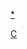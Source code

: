 {{Navbox
|name=CLAMP
|title=[[CLAMP]]
|listclass=hlist

|group1 =漫画作品
| list1 =
* {{link-ja|CLUSTER|CLUSTER}}
* {{link-ja|破军战星记|破軍星戦記}}
* [[聖傳 (漫畫)|聖伝-RG VEDA-]]
* [[怪盜千面人]]
* {{link-ja|COMBINATION|COMBINATION}}
* [[东京巴比伦]]
* {{link-ja|學園特警杜克萊恩|学園特警デュカリオン}}
* [[白姬抄]]
* [[CLAMP學園偵探團]]
* [[X_(漫畫)|X]]
* [[新·春香傳]]
* [[REX 恐龍物語]]
* {{link-ja|美幸夢遊仙境|不思議の国の美幸ちゃん}}
* [[魔法騎士]]
* {{link-ja|The One I Love|わたしのすきなひと}}
* {{link-ja|左手 (漫画)|左手 (漫画)|左手}}
* {{link-ja|水都の四兄弟 創竜伝・外伝|水都の四兄弟 創竜伝・外伝}}
* [[Wish (漫画)|Wish]]
* [[ANGELIC LAYER 天使領域]]
* {{link-ja|合法禁药 (漫画)|合法ドラッグ (漫画)}}
* [[百變小櫻]]
* [[CLOVER (漫畫)|CLOVER]]
* {{link-ja|喜歡。所以喜歡|すき。だからすき}}
* [[Chobits]]
* {{link-ja|かきょうのちきゅうせいふくにっき|かきょうのちきゅうせいふくにっき}}
* [[TSUBASA翼]]
* [[×××HOLiC]]
* [[奇蹟少女KOBATO.]]
* [[GATE 7～7號閘門～]]

|group2 =繪本
| list2 =
* {{lang|ja|もこなおうじょのえほん 〜おはなばたけのぎゃくしゅう〜}}
* {{lang|ja|{{link-ja|ソエルとラーグ_モコナ%3Dモドキの冒険|ソエルとラーグ_モコナ%3Dモドキの冒険|d=ソエルとラーグ モコナ=モドキの冒険}}}}

|group3 =其他作品
| list3 =
* {{lang|ja|{{link-ja|私立堀鐔学園|私立堀鐔学園}}}}
* {{link-ja|CLAMP in CARDLAND|CLAMP in CARDLAND}}
* {{link-ja|CLAMP IN WONDERLAND|CLAMP IN WONDERLAND}}
* {{lang|ja|[[CLAMPノキセキ]]}}

|group4 =相关作品
| list4 =
* {{lang|ja|{{link-ja|Sweet Valerian|スウィート・ヴァレリアン}}}}
* [[Code Geass 反叛的魯路修]]
* [[魍魉之匣]]
* [[BLOOD-C]]

|group5 =前成员
| list5 =
* {{lang|ja|{{link-ja|秋山たまよ|秋山たまよ}}}}
* {{lang|ja|{{link-ja|伊庭竹緒|伊庭竹緒|聖りいざ}}}}
* {{lang|ja|{{link-ja|七穂せい|七穂せい}}}}

|group6 =相关項目
| list6 =
* {{lang|ja|{{link-ja|月刊ウィングス|月刊ウィングス}}}}
* [[Nakayoshi]]
* [[週刊少年Magazine]]
* [[週刊Young Magazine]]
* [[Newtype (雜誌)|Newtype]]
* {{lang|ja|{{link-ja|CCさくら板}}}}
* {{link-ja|Cardcaptors|Cardcaptors}}
}}<noinclude>

{{DEFAULTSORT:CLAMP}}
[[category:CLAMP相关模板|*]]
[[Category:漫畫家模板|C]]
</noinclude>